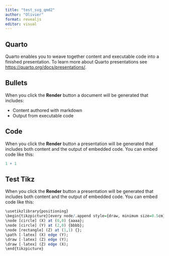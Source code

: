 ```yaml
---
title: "test_svg_qmd2"
author: "Olivier"
format: revealjs
editor: visual
---
```


## Quarto

Quarto enables you to weave together content and executable code into a finished presentation. To learn more about Quarto presentations see <https://quarto.org/docs/presentations/>.

## Bullets

When you click the **Render** button a document will be generated that includes:

-   Content authored with markdown
-   Output from executable code

## Code

When you click the **Render** button a presentation will be generated that includes both content and the output of embedded code. You can embed code like this:

```r
1 + 1
```

## Test Tikz

When you click the **Render** button a presentation will be generated that includes both content and the output of embedded code. You can embed code like this:

```r
\usetikzlibrary{positioning}
\begin{tikzpicture}[every node/.append style={draw, minimum size=0.5cm}]
\node [circle] (X) at (0,0) {aaaa};
\node [circle] (Y) at (2,0) {bbbb};
\node [rectangle] (Z) at (1,1) {};
\path [-latex] (X) edge (Y);
\draw [-latex] (Z) edge (Y);
\draw [-latex] (Z) edge (X);
\end{tikzpicture}
```



<!-- WARNING: map file ps2pk.map not found -->
<!-- WARNING: map file pdftex.map not found -->
<!-- WARNING: map file dvipdfm.map not found -->
<!-- WARNING: map file psfonts.map not found -->
<!-- WARNING: none of the default map files could be found -->
<!-- WARNING: font file 'cmr10.mf' not found -->
<!-- pre-processing DVI file (format version 2) -->
<!-- WARNING: PostScript header file tex.pro not found -->
<!-- WARNING: PostScript header file texps.pro not found -->
<!-- WARNING: PostScript header file special.pro not found -->
<!-- WARNING: PostScript header file color.pro not found -->
<!-- PostScript error: undefined in TeXDict -->



